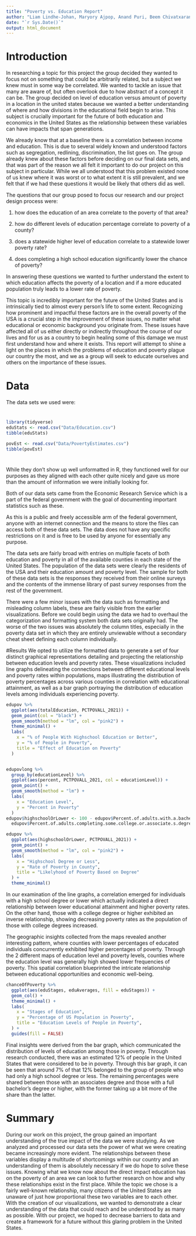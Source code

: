 ```yaml
---
title: "Poverty vs. Education Report"
author: "Liam Lindhe-Johan, Maryory Ajpop, Anand Puri, Beem Chivatxaranukul"
date: "`r Sys.Date()`"
output: html_document
---
```


# Introduction

In researching a topic for this project the group decided they wanted to focus not on something that could be arbitrarily related, but a subject we knew must in some way be correlated. We wanted to tackle an issue that many are aware of, but often overlook due to how abstract of a concept it can be. The group decided on level of education versus amount of poverty in a location in the united states because we wanted a better understanding of where and how divisions in the educational field begin to arise. This subject is crucially important for the future of both education and economics in the United States as the relationship between these variables can have impacts that span generations.

We already know that at a baseline there is a correlation between income and education. This is due to several widely known and understood factors such as segregation, redlining, discrimination, the list goes on. The group already knew about these factors before deciding on our final data sets, and that was part of the reason we all felt it important to do our project on this subject in particular. While we all understood that this problem existed none of us knew where it was worst or to what extent it is still prevalent, and we felt that if we had these questions it would be likely that others did as well.

The questions that our group posed to focus our research and our project design process were:

1.  how does the education of an area correlate to the poverty of that area?

2.  how do different levels of education percentage correlate to poverty of a county?

3.  does a statewide higher level of education correlate to a statewide lower poverty rate?

4.  does completing a high school education significantly lower the chance of poverty?

In answering these questions we wanted to further understand the extent to which education affects the poverty of a location and if a more educated population truly leads to a lower rate of poverty.

This topic is incredibly important for the future of the United States and is intrinsically tied to almost every person's life to some extent. Recognizing how prominent and impactful these factors are in the overall poverty of the USA is a crucial step in the improvement of these issues, no matter what educational or economic background you originate from. These issues have affected all of us either directly or indirectly throughout the course of our lives and for us as a country to begin healing some of this damage we must first understand how and where it exists. This report will attempt to shine a light on the places in which the problems of education and poverty plague our country the most, and we as a group will seek to educate ourselves and others on the importance of these issues.

# Data

The data sets we used were:

# 

```r
library(tidyverse)
eduStats <- read.csv("Data/Education.csv")
tibble(eduStats)

povEst <- read.csv("Data/PovertyEstimates.csv")
tibble(povEst)
```

# 

# 

While they don't show up well unformatted in R, they functioned well for our purposes as they aligned with each other quite nicely and gave us more than the amount of information we were initially looking for.

Both of our data sets came from the Economic Research Service which is a part of the federal government with the goal of documenting important statistics such as these.

As this is a public and freely accessible arm of the federal government, anyone with an internet connection and the means to store the files can access both of these data sets. The data does not have any specific restrictions on it and is free to be used by anyone for essentially any purpose.

The data sets are fairly broad with entries on multiple facets of both education and poverty in all of the available counties in each state of the United States. The population of the data sets were clearly the residents of the USA and their education amount and poverty level. The sample for both of these data sets is the responses they received from their online surveys and the contents of the immense library of past survey responses from the rest of the government.

There were a few minor issues with the data such as formatting and misleading column labels, these are fairly visible from the earlier visualizations. Before we could begin using the data we had to overhaul the categorization and formatting system both data sets originally had. The worse of the two issues was absolutely the column titles, especially in the poverty data set in which they are entirely unviewable without a secondary cheat sheet defining each column individually.

#Results
We opted to utilize the formatted data to generate a set of four distinct graphical representations detailing and projecting the relationship between education levels and poverty rates. These visualizations included line graphs delineating the connections between different educational levels and poverty rates within populations, maps illustrating the distribution of poverty percentages across various counties in correlation with educational attainment, as well as a bar graph portraying the distribution of education levels among individuals experiencing poverty.
```r
edupov %>% 
  ggplot(aes(totalEducation, PCTPOVALL_2021)) +
  geom_point(col = "black") +
  geom_smooth(method = "lm", col = "pink2") +
  theme_minimal() +
  labs(
    x = "% of People With Highschool Education or Better",
    y = "% of People in Poverty",
    title = "Effect of Education on Poverty"
  )


edupovlong %>% 
  group_by(educationLevel) %>% 
  ggplot(aes(percent, PCTPOVALL_2021, col = educationLevel)) +
  geom_point() +
  geom_smooth(method = "lm") +
  labs(
    x = "Education Level",
    y = "Percent in Poverty"
  )
edupov$highschoolOrLower <- 100 - edupov$Percent.of.adults.with.a.bachelor.s.degree.or.higher..2017.21 -
  edupov$Percent.of.adults.completing.some.college.or.associate.s.degree..2017.21

edupov %>% 
  ggplot(aes(highschoolOrLower, PCTPOVALL_2021)) +
  geom_point() +
  geom_smooth(method = "lm", col = "pink2") +
  labs(
    x = "Highschool Degree or Less",
    y = "Rate of Poverty in County",
    title = "Likelyhood of Poverty Based on Degree"
  ) +
  theme_minimal()
```


In our examination of the line graphs, a correlation emerged for individuals with a high school degree or lower which actually indicated a direct relationship between lower educational attainment and higher poverty rates. On the other hand, those with a college degree or higher exhibited an inverse relationship, showing decreasing poverty rates as the population of those with college degrees increased.

The geographic insights collected from the maps revealed another interesting pattern, where counties with lower percentages of educated individuals concurrently exhibited higher percentages of poverty. Through the 2 different maps of education level and poverty levels, counties where the education level was generally high showed lower frequencies of poverty. This spatial correlation blueprinted the intricate relationship between educational opportunities and economic well-being.
```r
chanceOfPoverty %>% 
  ggplot(aes(eduStages, eduAverages, fill = eduStages)) +
  geom_col() +
  theme_minimal() +
  labs(
    x = "Stages of Education",
    y = "Percentage of US Population in Poverty",
    title = "Education Levels of People in Poverty",
  ) +
  guides(fill = FALSE)
```

Final insights were derived from the bar graph, which communicated the distribution of levels of education among those in poverty. Through research conducted, there was an estimated 12% of people in the United States that were considered to be in poverty. Through this bar graph, it can be seen that around 7% of that 12% belonged to the group of people who had only a high school degree or less. The remaining percentages were shared between those with an associates degree and those with a full bachelor's degree or higher, with the former taking up a bit more of the share than the latter.






# Summary

During our work on this project, the group gained an important understanding of the true impact of the data we were studying. As we analyzed and processed our data sets the power of what we were creating became increasingly more evident. The relationships between these variables display a multitude of shortcomings within our country and an understanding of them is absolutely necessary if we do hope to solve these issues. Knowing what we know now about the direct impact education has on the poverty of an area we can look to further research on how and why these relationships exist in the first place. While the topic we chose is a fairly well-known relationship, many citizens of the United States are unaware of just how proportional these two variables are to each other. With the creation of our visualizations, we wanted to demonstrate a clear understanding of the data that could reach and be understood by as many as possible. With our project, we hoped to decrease barriers to data and create a framework for a future without this glaring problem in the United States.
